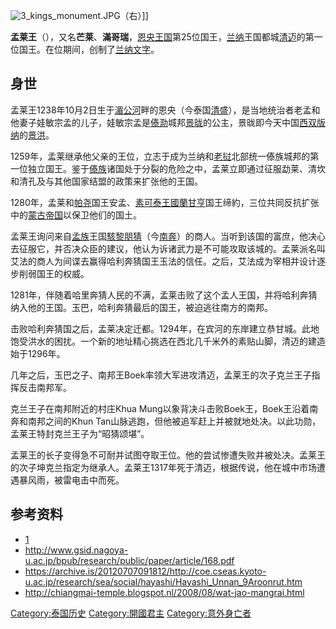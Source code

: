 {{roughtranslation|time=2016-12-22T12:01:07+00:00}}
{{no footnotes|time=2015-03-20T04:29:17+00:00}}
{{Infobox_Monarch 
| name = 孟莱
| title = 兰纳国王
| image = King Mangrai Monument อนุสาวรีย์พ่อขุนมังราย ห้าแยกพ่อขุนฯ (October 2021) - img 06.jpg
| imgw = 200
| caption = 清迈孟莱王雕像
| succession =
| reign = 1259—1317
| full name =
| predecessor = 老孟
| successor = 昭猜颂堪
| spouse = 
| issue = 
| house = 孟莱王朝
| father = 老孟
| mother = 娘康喀嫣
| date of birth = 1238年<br />[[清盛|清盛]]
| date of death = 1317年<br />[[清迈|清迈]]
| religion = [[上座部佛教|上座部佛教]]
|}}

[[Image:3_kings_monument.JPG|thumb]]（右）]]

'''孟莱王'''（{{bd|1238年||1317年|}}），又名'''芒莱'''、'''滿哥瑞'''，[[恩央王国|恩央王国]]第25位国王，[[兰纳|兰纳]]王国都城[[清迈|清迈]]的第一位国王。在位期间，创制了[[老傣文|兰纳文字]]。

==身世==
孟莱王1238年10月2日生于[[湄公河|湄公河]]畔的恩央（今泰国[[清盛|清盛]]），是当地统治者老孟和他妻子娃敏宗孟的儿子，娃敏宗孟是[[傣泐|傣泐]]城邦[[景陇金殿国|景昽]]的公主，景昽即今天中国[[西双版纳|西双版纳]]的[[景洪|景洪]]。

1259年，孟莱继承他父亲的王位，立志于成为兰纳和[[老挝|老挝]]北部统一傣族城邦的第一位独立国王。鉴于[[傣族|傣族]]诸国处于分裂的危险之中，孟莱立即通过征服勐莱、清坎和清孔及与其他国家结盟的政策来扩张他的王国。

1280年，孟莱和[[帕尧|帕尧]]国王安孟、[[素可泰王國|素可泰王國]][[蘭甘亨|蘭甘亨]]国王缔約，三位共同反抗扩张中的[[蒙古帝国|蒙古帝国]]以保卫他们的国土。

孟莱王询问来自[[孟族|孟族]]王国[[駭黎朋猜|駭黎朋猜]]（今[[南奔|南奔]]）的商人。当听到该国的富庶，他决心去征服它，并否决众臣的建议，他认为诉诸武力是不可能攻取该城的。孟莱派名叫艾法的商人为间谍去赢得哈利奔猜国王玉法的信任。之后，艾法成为宰相并设计逐步削弱国王的权威。

1281年，伴随着哈里奔猜人民的不满，孟莱击败了这个孟人王国，并将哈利奔猜纳入他的王国。玉巴，哈利奔猜最后的国王，被迫逃往南方的南邦。

击败哈利奔猜国之后，孟莱决定迁都。1294年，在宾河的东岸建立恭甘城。此地饱受洪水的困扰。一个新的地址精心挑选在西北几千米外的素贴山脚，清迈的建造始于1296年。

几年之后，玉巴之子、南邦王Boek率领大军进攻清迈，孟莱王的次子克兰王子指挥反击南邦军。

克兰王子在南邦附近的村庄Khua Mung以象背决斗击败Boek王，Boek王沿着南奔和南邦之间的Khun Tan山脉逃跑，但他被追军赶上并被就地处决。以此功勋，孟莱王特封克兰王子为“昭猜颂堪”。

孟莱王的长子变得急不可耐并试图夺取王位。他的尝试惨遭失败并被处决。孟莱王的次子坤克兰指定为继承人。孟莱王1317年死于清迈，根据传说，他在城中市场遭遇暴风雨，被雷电击中而死。

==参考资料==
* [https://web.archive.org/web/20111201191918/http://www.cpamedia.com/research/mangrai/]
* http://www.gsid.nagoya-u.ac.jp/bpub/research/public/paper/article/168.pdf{{Wayback|url=http://www.gsid.nagoya-u.ac.jp/bpub/research/public/paper/article/168.pdf |date=20150924023938 }}
* https://archive.is/20120707091812/http://coe.cseas.kyoto-u.ac.jp/research/sea/social/hayashi/Hayashi_Unnan_9Aroonrut.htm
* http://chiangmai-temple.blogspot.nl/2008/08/wat-jao-mangrai.html{{Wayback|url=http://chiangmai-temple.blogspot.nl/2008/08/wat-jao-mangrai.html |date=20150213170533 }}

{{Authority control}}

[[Category:泰国历史|Category:泰国历史]]
[[Category:開國君主|Category:開國君主]]
[[Category:意外身亡者|Category:意外身亡者]]